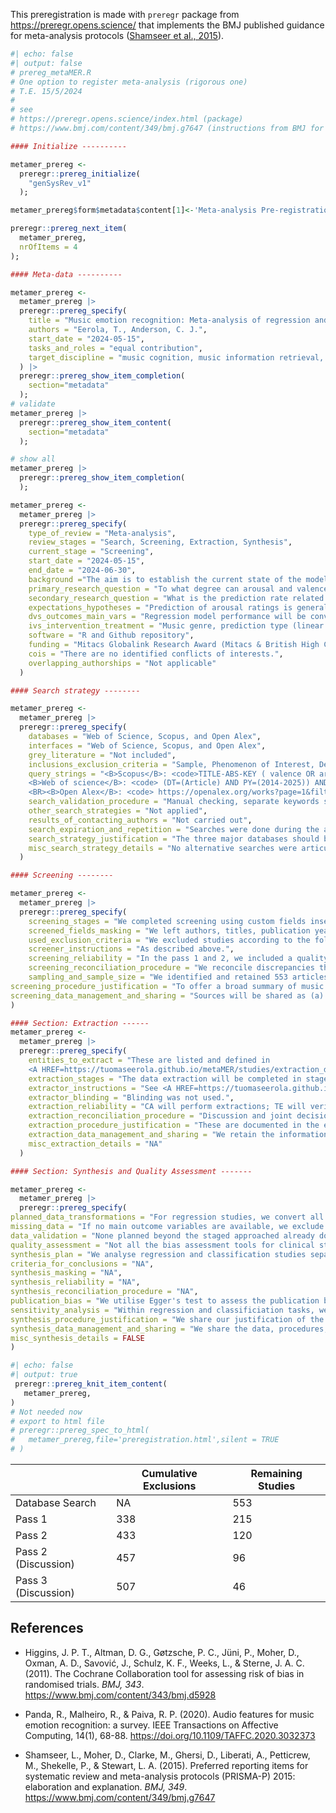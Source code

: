 
This preregistration is made with `preregr` package from [https://preregr.opens.science/](https://preregr.opens.science/) that implements the BMJ published guidance for meta-analysis protocols ([Shamseer et al., 2015](https://doi.org/10.1136/bmj.g7647)).

```r
#| echo: false
#| output: false
# prereg_metaMER.R
# One option to register meta-analysis (rigorous one)
# T.E. 15/5/2024
#
# see
# https://preregr.opens.science/index.html (package)
# https://www.bmj.com/content/349/bmj.g7647 (instructions from BMJ for PRISMA-P

#### Initialize ----------

metamer_prereg <-
  preregr::prereg_initialize(
    "genSysRev_v1"
  );

metamer_prereg$form$metadata$content[1]<-'Meta-analysis Pre-registration: Music Emotion Recognition'

preregr::prereg_next_item(
  metamer_prereg,
  nrOfItems = 4
);

#### Meta-data ----------

metamer_prereg <-
  metamer_prereg |>
  preregr::prereg_specify(
    title = "Music emotion recognition: Meta-analysis of regression and classification success of emotion ratings from audio",
    authors = "Eerola, T., Anderson, C. J.",
    start_date = "2024-05-15",
    tasks_and_roles = "equal contribution",
    target_discipline = "music cognition, music information retrieval, music psychology"
  ) |>
  preregr::prereg_show_item_completion(
    section="metadata"
  );
# validate
metamer_prereg |>
  preregr::prereg_show_item_content(
    section="metadata"
  );

# show all
metamer_prereg |>
  preregr::prereg_show_item_completion(
  );

metamer_prereg <-
  metamer_prereg |>
  preregr::prereg_specify(
    type_of_review = "Meta-analysis",
    review_stages = "Search, Screening, Extraction, Synthesis",
    current_stage = "Screening",
    start_date = "2024-05-15",
    end_date = "2024-06-30",
    background ="The aim is to establish the current state of the model success in predicting emotions expressed by music from audio. We will focus on the last 10 years of research and especially the research that has predicted valence and arousal ratings from music audio. No such analysis exists and there are interesting challenges in predicting emotional content of music that relates to specificity of the music and the type of emotions and features used that would benefit from a systematic analysis.",
    primary_research_question = "To what degree can arousal and valence ratings of emotions expressed by music be predicted from audio? How are the prediction rates related to genres of music, the type of models used, the type of features, modelling design and cross-validation utilised, and the model complexity and parsimony?",
    secondary_research_question = "What is the prediction rate related to classification of quadrants in the affective circumplex?",
    expectations_hypotheses = "Prediction of arousal ratings is generally high and robust, and in terms of the model outcome metrics (correlation), achieves at least r = 0.77 (R square of 0.60). Prediction of valence ratings from audio is more challenging and more context dependent and will achieve generally a lower prediction rate, r = 0.63 (R square 0.40)",
    dvs_outcomes_main_vars = "Regression model performance will be converted to Pearson correlation coefficients and classification model performance will be converted to Matthews correlation coefficient (MCC) when possible.",
    ivs_intervention_treatment = "Music genre, prediction type (linear or classification), feature type (based on prior work by Panda et al., 2020), model complexity (high, medium, low), model validation (exists or not)",
    software = "R and Github repository",
    funding = "Mitacs Globalink Research Award (Mitacs & British High Commission - Ottawa, Canada)",
    cois = "There are no identified conflicts of interests.",
    overlapping_authorships = "Not applicable"
  )

#### Search strategy --------

metamer_prereg <-
  metamer_prereg |>
  preregr::prereg_specify(
    databases = "Web of Science, Scopus, and Open Alex",
    interfaces = "Web of Science, Scopus, and Open Alex",
    grey_literature = "Not included",
    inclusions_exclusion_criteria = "Sample, Phenomenon of Interest, Design, Evaluation, Research type",
    query_strings = "<B>Scopus</B>: <code>TITLE-ABS-KEY ( valence OR arousal OR classi OR categor OR algorithm AND music <BR> AND emotion AND recognition ) AND PUBYEAR > 2013 AND PUBYEAR < 2025 AND <BR> ( LIMIT-TO ( DOCTYPE , \"ar\" ) ) </code><BR>
    <B>Web of science</B>: <code> (DT=(Article) AND PY=(2014-2025)) AND ALL=(music <BR>emotion recognition valence arousal) </code>
    <BR><B>Open Alex</B>: <code> https://openalex.org/works?page=1&filter=default.search%3A<BR>music%20emotion%20recognition%20valence%20arousal, <BR>type%3Atypes%2Farticle,publication_year%3A2014-2024,<BR> keywords.id%3Akeywords%2Femotion-recognition,<BR> keywords.id%3Akeywords%2Faffective-computing, language%3Alanguages%2Fen,<BR> open_access.any_repository_has_fulltext%3Atrue </code>",
    search_validation_procedure = "Manual checking, separate keywords searches",
    other_search_strategies = "Not applied",
    results_of_contacting_authors = "Not carried out",
    search_expiration_and_repetition = "Searches were done during the active search period in late May early June 2024 and no repetition is planned.",
    search_strategy_justification = "The three major databases should be able yield a robust picture of the topic",
    misc_search_strategy_details = "No alternative searches were articulated or envisaged."
  )

#### Screening --------

metamer_prereg <-
  metamer_prereg |>
  preregr::prereg_specify(
    screening_stages = "We completed screening using custom fields inserted to the bibtex file and managed with citation managers (jabref and bibdesk). To filter relevant studies, we followed a three-stage screening procedure. <BR> <B>In stage 1</B>, we screened the 553 studies’ titles for relevance, removing irrelevant studies and recording exclusion criteria (see Used exclusion criteria). CA assigned 63 studies to the High Priority based on titles’ relevance, assigned 338 studies to Low Priority based on irrelevant titles, and 152 studies to Medium Priority for additional screening. <BR><B>In stage 2</B>, CA assessed the 152 Medium Priority studies for relevance by screening abstracts. 95 studies’ status changed to Low Priority, whereas 30 studies’ status changed to High Priority. 27 studies remained in the Medium priority category. TE and CA evaluated the remaining 27 studies’, moving 15 to the High Priority Category and 12 to the Medium Priority Category. For studies moved to Low Priority, brief BiBTex comments summarized the rationale for exclusion. <BR><B>In stage 3</B>, TE and CA independently screened Priority 1 studies for relevance, including an <I>include</I>, <I>exclude</I>, or <I>unsure</I> decision in a user-comment BiBTeX field.",
    screened_fields_masking = "We left authors, titles, publication years, and journal names unmasked.",
    used_exclusion_criteria = "We excluded studies according to the following exclusion criteria: soundscapes/vocalisations, non-music audio, video clips, physiological markers, dance, video/movie, physiological/EEG/ECG/MEG/GSR/brain imaging/heart rate/neuroscience/brain studies, sensor data, multimodal, autism, ageing, review/systematic review/overview/survey, face emotion recognition, mental health, music therapy, schizophrenia, memory/emotion factors as IVs, recommender systems, or systems that identify the location of emotional excerpts. We included results from some studies meeting exclusion criteria (e.g., multimodal studies involving physiological measurements) if they reported separately on acoustic-only models.",
    screener_instructions = "As described above.",
    screening_reliability = "In the pass 1 and 2, we included a quality control check after the pass to discuss the identified categories. In the third pass, we double-coded decisions, resolving discrepancies through discussion.",
    screening_reconciliation_procedure = "We reconcile discrepancies through discussion, resolving “unsure” votes first, followed by discrepancies in include/exclude decisions between authors Results of this updating procedure are available in the <A HREF=https://tuomaseerola.github.io/metaMER/studies/pass3_comparison.html>Pass 3 comparison document</A>.",
    sampling_and_sample_size = "We identified and retained 553 articles from Scopus, Web of Science, and Open Alex based on the search strategy outlined above. See table at the end that details the cumulative exclusions.",
screening_procedure_justification = "To offer a broad summary of music emotion recognition tasks, we attempted to include all studies involving prediction with acoustic features. We performed screening unblinded and determined inclusion/exclusion criteria based on studies’ relevance to the task explored.",
screening_data_management_and_sharing = "Sources will be shared as (a) BibTeX library(ies) including reviewer notes."
)

#### Section: Extraction ------
metamer_prereg <-
  metamer_prereg |>
  preregr::prereg_specify(
    entities_to_extract = "These are listed and defined in 
    <A HREF=https://tuomaseerola.github.io/metaMER/studies/extraction_details.html>extraction details</A>.",
    extraction_stages = "The data extraction will be completed in stages. In the first stage, CA will complete a pass of the collection using our initial entities to extract document. The challenges are discussed and the entities are revised.",
    extractor_instructions = "See <A HREF=https://tuomaseerola.github.io/metaMER/studies/extraction_details.html>extraction details</A>.",
    extractor_blinding = "Blinding was not used.",
    extraction_reliability = "CA will perform extractions; TE will verify extractions for quality assurance.",
    extraction_reconciliation_procedure = "Discussion and joint decision for studies where extraction proves to be challenging and issues of interpretation arise.",
    extraction_procedure_justification = "These are documented in the extraction details.",
    extraction_data_management_and_sharing = "We retain the information of the studies in shared bibtex files, extraction data will be stored in ascii data files (.bibtex), and the parser for reading the data from .bibtex files to R for the analysis will be available (as quarto/markdown/R files), and all these are managed, structured, shared and documented in Github repository according to FAIR principles.",
    misc_extraction_details = "NA"
  )

#### Section: Synthesis and Quality Assessment -------

metamer_prereg <-
  metamer_prereg |>
  preregr::prereg_specify(
planned_data_transformations = "For regression studies, we convert all metrics to Pearson correlation coefficients. For classification studies, we convert the outcomes of classification to Matthews Correlation Coefficient (MCC) from the  precision, accuracy, specificity, F1 scores. Alternatively, we use Cohen’s kappa for multiple classes.",
missing_data = "If no main outcome variables are available, we exclude the study.",
data_validation = "None planned beyond the staged approached already documented in extraction process.",
quality_assessment = "Not all the bias assessment tools for clinical studies are relevant for our purposes, we adapt the overall approached advocated in [Higgins et al. (2011)]  (https://doi.org/10.1136/bmj.d5928).",
synthesis_plan = "We analyse regression and classification studies separately, and depending on the quantity of the studies forming suitable sub-groupings based on techniques, materials or music collections/genres, we may further synthesise the results across groupings that are formed along these subsets.",
criteria_for_conclusions = "NA",
synthesis_masking = "NA",
synthesis_reliability = "NA",
synthesis_reconciliation_procedure = "NA",
publication_bias = "We utilise Egger's test to assess the publication bias and potentially correct the effect size bias by selecting 10% most precise effect sizes as recommended by Van Aert, Wicherts, & Van Assen (2019).",
sensitivity_analysis = "Within regression and classificiation tasks, we will carry out sensitivity analysis using sub-groups of studied based on type of models, and the type of journal the studies were published in.",
synthesis_procedure_justification = "We share our justification of the synthesis and the subsetting carried out in the manuscript but we have not formulated these in advance except for synthesizing classiciation and regression approaches separately and creating subsets within these approaches according to techniques and datasets utilised.",
synthesis_data_management_and_sharing = "We share the data, procedures, definitions, the analysis scripts with the outcomes as R code in Quarto notes at Github.",
misc_synthesis_details = FALSE
)


```





```r
#| echo: false
#| output: true
 preregr::prereg_knit_item_content(
   metamer_prereg,
)
# Not needed now
# export to html file
# preregr::prereg_spec_to_html(
#   metamer_prereg,file='preregistration.html',silent = TRUE
# )
```

  
|                     | Cumulative Exclusions | Remaining Studies |
| ------------------- | --------------------- | ----------------- |
| Database Search     | NA                    | 553               |
| Pass 1              | 338                   | 215               |
| Pass 2              | 433                   | 120               |
| Pass 2 (Discussion) | 457                   | 96                |
| Pass 3 (Discussion) | 507                   | 46                |

## References

- Higgins, J. P. T., Altman, D. G., Gøtzsche, P. C., Jüni, P., Moher, D., Oxman, A. D., Savović, J., Schulz, K. F., Weeks, L., & Sterne, J. A. C. (2011). The Cochrane Collaboration tool for assessing risk of bias in randomised trials. _BMJ, 343_. [https://www.bmj.com/content/343/bmj.d5928](https://www.bmj.com/content/343/bmj.d5928)

- Panda, R., Malheiro, R., & Paiva, R. P. (2020). Audio features for music emotion recognition: a survey. IEEE Transactions on Affective Computing, 14(1), 68-88.
[https://doi.org/10.1109/TAFFC.2020.3032373](https://doi.org/10.1109/TAFFC.2020.3032373)

- Shamseer, L., Moher, D., Clarke, M., Ghersi, D., Liberati, A., Petticrew, M., Shekelle, P., & Stewart, L. A. (2015). Preferred reporting items for systematic review and meta-analysis protocols (PRISMA-P) 2015: elaboration and explanation. _BMJ, 349_. [https://www.bmj.com/content/349/bmj.g7647](https://www.bmj.com/content/349/bmj.g7647)

